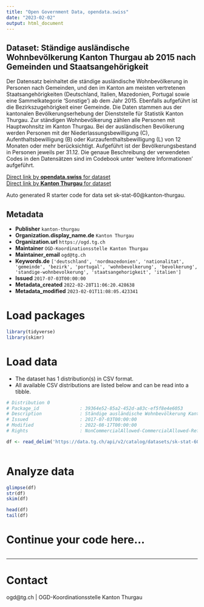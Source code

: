 ```yaml
---
title: "Open Government Data, opendata.swiss"
date: "2023-02-02"
output: html_document
---
```


## Dataset: Ständige ausländische Wohnbevölkerung Kanton Thurgau ab 2015 nach Gemeinden und Staatsangehörigkeit

Der Datensatz beinhaltet die ständige ausländische Wohnbevölkerung in Personen nach Gemeinden, und den im Kanton am meisten vertretenen Staatsangehörigkeiten (Deutschland, Italien, Mazedonien, Portugal sowie eine Sammelkategorie 'Sonstige') ab dem Jahr 2015. Ebenfalls aufgeführt ist die Bezirkszugehörigkeit einer Gemeinde.
Die Daten stammen aus der kantonalen Bevölkerungserhebung der Dienststelle für Statistik Kanton Thurgau. Zur ständigen Wohnbevölkerung zählen alle Personen mit Hauptwohnsitz im Kanton Thurgau. Bei der ausländischen Bevölkerung werden Personen mit der Niederlassungsbewilligung (C), Aufenthaltsbewilligung (B) oder Kurzaufenthaltsbewilligung (L) von 12 Monaten oder mehr berücksichtigt. Aufgeführt ist der Bevölkerungsbestand in Personen jeweils per 31.12. Die genaue Beschreibung der verwendeten Codes in den Datensätzen sind im Codebook unter 'weitere Informationen' aufgeführt. 

[Direct link by **opendata.swiss** for dataset](https://opendata.swiss/de/dataset/standige-auslandische-wohnbevolkerung-kanton-thurgau-ab-2015-nach-gemeinden-und-staatsangehorig)<br>
[Direct link by **Kanton Thurgau** for dataset](https://data.tg.ch/explore/dataset/sk-stat-60/)

Auto generated R starter code for data set sk-stat-60@kanton-thurgau.

## Metadata

- **Publisher** `kanton-thurgau`
- **Organization.display_name.de** `Kanton Thurgau`
- **Organization.url** `https://ogd.tg.ch`
- **Maintainer** `OGD-Koordinationsstelle Kanton Thurgau`
- **Maintainer_email** `ogd@tg.ch`
- **Keywords.de** `['deutschland', 'nordmazedonien', 'nationalitat', 'gemeinde', 'bezirk', 'portugal', 'wohnbevolkerung', 'bevolkerung', 'standige-wohnbevolkerung', 'staatsangehorigkeit', 'italien']`
- **Issued** `2017-07-03T00:00:00`
- **Metadata_created** `2022-02-28T11:06:20.428638`
- **Metadata_modified** `2023-02-01T11:08:05.423341`


# Load packages

```r

library(tidyverse)
library(skimr)

```

# Load data

-   The dataset has 1 distribution(s) in CSV format.
-   All available CSV distributions are listed below and can be read into a tibble.

```r

# Distribution 0
# Package_id               : 39364e52-85a2-452d-a83c-ef5f8e4e6053
# Description              : Ständige ausländische Wohnbevölkerung Kanton Thurgau ab 2015 nach Gemeinden und Staatsangehörigkeit (csv)
# Issued                   : 2017-07-03T00:00:00
# Modified                 : 2022-08-17T00:00:00
# Rights                   : NonCommercialAllowed-CommercialAllowed-ReferenceRequired

df <- read_delim('https://data.tg.ch/api/v2/catalog/datasets/sk-stat-60/exports/csv')



```

# Analyze data

```r

glimpse(df)
str(df)
skim(df)

head(df)
tail(df)

```

# Continue your code here...

```r

```

------------------------------------------------------------------------

# Contact

ogd@tg.ch | OGD-Koordinationsstelle Kanton Thurgau
